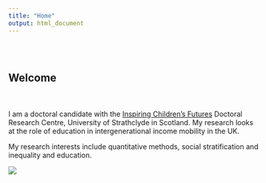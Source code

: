 ```yaml
---
title: "Home"
output: html_document
---
```


<style type="text/css">
.title {
  display: none;
}

#getting-started img {
  margin-right: 10px; 
}

</style>

<div class="row" style="padding-top: 30px;">
<div class="col-sm-8">

# **Welcome ** 

<br> <br>
I am a doctoral candidate with the [Inspiring Children's Futures](https://inspiringchildrensfutures.org/) Doctoral Research Centre, University of Strathclyde in Scotland. My research looks at the role of education in intergenerational income mobility in the UK. 

My research interests include quantitative methods, social stratification and inequality and education.












</div>
<div class="col-sm-4">




![](images/esme.jpg)
</a>
